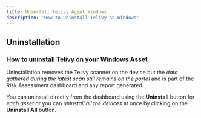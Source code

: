 ```yaml
---
title: Uninstall Telivy Agent Windows
description: 'How to Uninstall Telivy on Windows'
---
```


## Uninstallation

### How to uninstall Telivy on your Windows Asset

Uninstallation removes the Telivy scanner on the device but the *data gathered during the latest scan still remains on the portal* and is part of the Risk Assessment dashboard and any report generated.

You can uninstall directly from the dashboard using the **Uninstall** button for *each asset* or you can *uninstall all the devices* at once by clicking on the **Uninstall All** button.